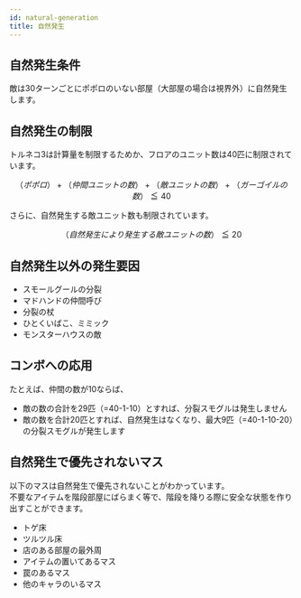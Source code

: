 ```yaml
---
id: natural-generation
title: 自然発生
---
```



## 自然発生条件
敵は30ターンごとにポポロのいない部屋（大部屋の場合は視界外）に自然発生します。

## 自然発生の制限
トルネコ3は計算量を制限するためか、フロアのユニット数は40匹に制限されています。
```math
（ポポロ）+（仲間ユニットの数）+（敵ユニットの数）+（ガーゴイルの数）≦ 40
```

さらに、自然発生する敵ユニット数も制限されています。
```math
（自然発生により発生する敵ユニットの数）≦ 20
```

## 自然発生以外の発生要因
- スモールグールの分裂
- マドハンドの仲間呼び
- 分裂の杖
- ひとくいばこ、ミミック
- モンスターハウスの敵

## コンボへの応用
たとえば、仲間の数が10ならば、
- 敵の数の合計を29匹（=40-1-10）とすれば、分裂スモグルは発生しません
- 敵の数を合計20匹とすれば、自然発生はなくなり、最大9匹（=40-1-10-20）の分裂スモグルが発生します

## 自然発生で優先されないマス
以下のマスは自然発生で優先されないことがわかっています。  
不要なアイテムを階段部屋にばらまく等で、階段を降りる際に安全な状態を作り出すことができます。

- トゲ床
- ツルツル床
- 店のある部屋の最外周
- アイテムの置いてあるマス
- 罠のあるマス
- 他のキャラのいるマス
